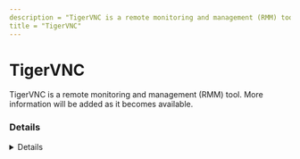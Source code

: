 ```yaml
---
description = "TigerVNC is a remote monitoring and management (RMM) tool. More information will be added as it becomes available."
title = "TigerVNC"
---
```




# TigerVNC

TigerVNC is a remote monitoring and management (RMM) tool. More information will be added as it becomes available.

### Details
<Details author={""}
         category={""}
         created={""}
         website={""}
         lastModified={"2/26/2024"}
         privileges={""}
         free={ false }
         verification={ false }
/>

#### Installation Paths
<Card code={ ["tigervnc*.exe", "winvnc4.exe", "C:\\Program Files\\TightVNC\\*", "*\\TightVNC\\*", "*\\tvnserver.exe"] }/>





### Forensic Artifacts




#### Network Artifacts
<EuiSpacer size="xl"/>
<NetworkArtifactsTable data={ [{"Description": "Known remote domains", "Domains": ["user_managed"], "Ports": []}] }/>




### Detections
- Detects potential network activity of TigerVNC RMM tool
  - [Sigma Rule](https://github.com/magicsword-io/LOLRMM/blob/main/detections/sigma/tigervnc_network_sigma.yml)
- Detects potential processes activity of TigerVNC RMM tool
  - [Sigma Rule](https://github.com/magicsword-io/LOLRMM/blob/main/detections/sigma/tigervnc_processes_sigma.yml)

### References
- [https://github.com/TigerVNC/tigervnc/releases](https://github.com/TigerVNC/tigervnc/releases)

